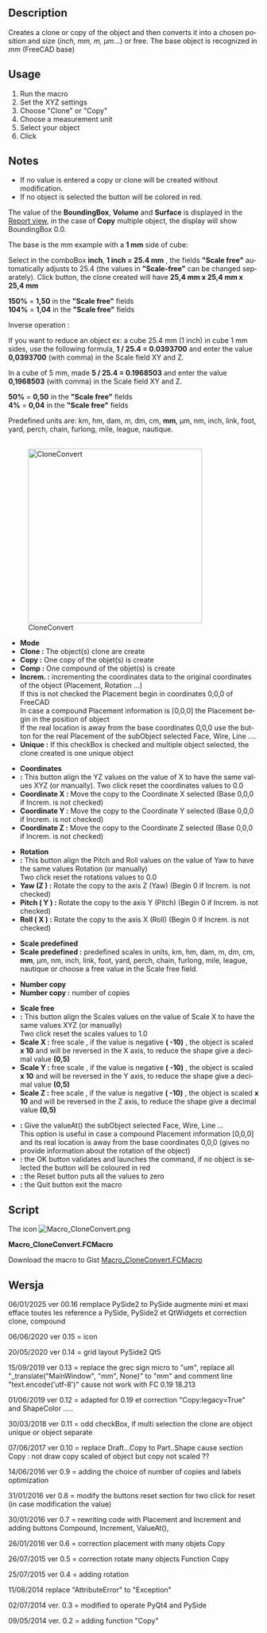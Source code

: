 <languages/>
<div lang="en" dir="ltr" class="mw-content-ltr">
{{Macro
|Name=Macro CloneConvert
|Icon=Macro_CloneConvert.png
|Description=Creates a Clone/Copy/Compound of the object(s) and then converted into a chosen position and size (''inch, mm, m, µm''...) or free. The base object is recognized in ''mm'' (FreeCAD base).
|Author=mario52
|Version=00.16
|Date=2025-01-06
|FCVersion= ≥0.18
|Download=[https://wiki.freecad.org/images/0/0a/Macro_CloneConvert.png ToolBar Icon]
}}
</div>

<div lang="en" dir="ltr" class="mw-content-ltr">
==Description==
Creates a clone or copy of the object and then converts it into a chosen position and size (''inch, mm, m, µm''...) or free. The base object is recognized in ''mm'' (FreeCAD base)
</div>

{{Codeextralink|https://gist.githubusercontent.com/mario52a/9f2f2f6144e1307a048f1840ef99300c/raw/fb76b3c728c1c7cd085e87f5d6d223d9f79bb574/Macro_CloneConvert.FCMacro}}

<div lang="en" dir="ltr" class="mw-content-ltr">
==Usage==
# Run the macro
# Set the XYZ settings
# Choose "Clone" or "Copy" 
# Choose a measurement unit
# Select your object
# Click {{KEY|Ok}}
</div>

<div lang="en" dir="ltr" class="mw-content-ltr">
==Notes==
* If no value is entered a copy or clone will be created without modification.
* If no object is selected the {{KEY|Ok}} button will be colored in red.
</div>

<div lang="en" dir="ltr" class="mw-content-ltr">
The value of the '''BoundingBox''', '''Volume''' and '''Surface''' is displayed in the [[Report_view|Report view]], in the case of '''Copy''' multiple object, the display will show BoundingBox 0.0.
</div>

<div lang="en" dir="ltr" class="mw-content-ltr">
The base is the mm example with a '''1 mm''' side of cube:
</div>

<div lang="en" dir="ltr" class="mw-content-ltr">
Select in the comboBox '''inch''', '''1 inch = 25.4 mm''' , the fields '''"Scale free"''' automatically adjusts to 25.4 (the values ​​in '''"Scale-free"''' can be changed separately). Click {{KEY|Ok}} button, the clone created will have '''25,4 mm x 25,4 mm x 25,4 mm'''
</div> 

<div lang="en" dir="ltr" class="mw-content-ltr">
'''150%''' = '''1,50''' in the '''"Scale free"''' fields <br />
'''104%''' = '''1,04''' in the '''"Scale free"''' fields
</div> 

<div lang="en" dir="ltr" class="mw-content-ltr">
Inverse operation :
</div>

<div lang="en" dir="ltr" class="mw-content-ltr">
If you want to reduce an object ex: a cube 25.4 mm (1 inch) in cube 1 mm sides, use the following formula, '''1 / 25.4 = 0.0393700''' and enter the value '''0,0393700''' (with comma) in the Scale field XY and Z.
</div>

<div lang="en" dir="ltr" class="mw-content-ltr">
In a cube of 5 mm, made​​ '''5 / 25.4 = 0.1968503''' and enter the value '''0,1968503''' (with comma) in the Scale field XY and Z.
</div>

<div lang="en" dir="ltr" class="mw-content-ltr">
'''50%''' = '''0,50''' in the '''"Scale free"''' fields<br />
''' 4%''' = '''0,04''' in the '''"Scale free"''' fields 
<br />
</div>

<div lang="en" dir="ltr" class="mw-content-ltr">
Predefined units are:
km, hm, dam, m, dm, cm, '''mm''', µm, nm, inch, link, foot, yard, perch, chain, furlong, mile, league, nautique.
<br /><br />
</div>

<div lang="en" dir="ltr" class="mw-content-ltr">
[[File:Macro CloneConvert_01.png|350px|left|CloneConvert]]
* '''Mode'''
* '''Clone   :''' The object(s) clone are create 
* '''Copy    :''' One copy of the objet(s) is create
* '''Comp    :''' One compound of the objet(s) is create
* '''Increm. :''' incrementing the coordinates data to the original coordinates of the object (Placement, Rotation ...)<br />If this is not checked the Placement begin in coordinates 0,0,0 of FreeCAD<br />In case a compound Placement information is [0,0,0] the Placement begin in the position of object<br />If the real location is away from the base coordinates 0,0,0 use the {{KEY|ValueAt()}} button for the real Placement of the subObject selected Face, Wire, Line ....
* '''Unique  :''' If this checkBox is checked and multiple object selected, the clone created is one unique object
</div>

<div lang="en" dir="ltr" class="mw-content-ltr">
* '''Coordinates'''
* '''{{KEY|...}} :''' This button align the YZ values on the value of X to have the same values ​​XYZ (or manually). Two click reset the coordinates values to 0.0 
* '''Coordinate X :''' Move the copy to the Coordinate X selected (Base 0,0,0 if Increm. is not checked)
* '''Coordinate Y :''' Move the copy to the Coordinate Y selected (Base 0,0,0 if Increm. is not checked)
* '''Coordinate Z :''' Move the copy to the Coordinate Z selected (Base 0,0,0 if Increm. is not checked)
</div>

<div lang="en" dir="ltr" class="mw-content-ltr">
* '''Rotation'''
* '''{{KEY|...}} :''' This button align the Pitch and Roll values on the value of Yaw to have the same values ​​Rotation (or manually)<br />Two click reset the rotations values to 0.0 
* '''Yaw (Z )    :''' Rotate the copy to the axis Z (Yaw) (Begin 0 if Increm. is not checked)
* '''Pitch ( Y ) :''' Rotate the copy to the axis Y (Pitch) (Begin 0 if Increm. is not checked)
* '''Roll ( X )  :''' Rotate the copy to the axis X (Roll) (Begin 0 if Increm. is not checked)
</div>

<div lang="en" dir="ltr" class="mw-content-ltr">
* '''Scale predefined'''
* '''Scale predefined :''' predefined scales in units, km, hm, dam, m, dm, cm, '''mm''', µm, nm, inch, link, foot, yard, perch, chain, furlong, mile, league, nautique or choose a free value in the Scale free field.
</div>

<div lang="en" dir="ltr" class="mw-content-ltr">
* '''Number copy '''
* '''Number copy :''' number of copies
</div>

<div lang="en" dir="ltr" class="mw-content-ltr">
* '''Scale free'''
* '''{{KEY|...}} :''' This button align the Scales values on the value of Scale X to have the same values ​​XYZ (or manually)<br />Two click reset the scales values to 1.0 
* '''Scale X :''' free scale , if the value is negative '''( -10)''' , the object is scaled '''x 10''' and will be reversed in the X axis, to reduce the shape give a decimal value '''(0,5)'''
* '''Scale Y :''' free scale , if the value is negative '''( -10)''' , the object is scaled '''x 10''' and will be reversed in the Y axis, to reduce the shape give a decimal value '''(0,5)'''
* '''Scale Z :''' free scale , if the value is negative '''( -10)''' , the object is scaled '''x 10''' and will be reversed in the Z axis, to reduce the shape give a decimal value '''(0,5)'''
</div>

<div lang="en" dir="ltr" class="mw-content-ltr">
* '''{{KEY|ValueAt()}} :''' Give the valueAt() the subObject selected Face, Wire, Line ...<br />This option is useful in case a compound Placement information [0,0,0] and its real location is away from the base coordinates 0,0,0 (gives no provide information about the rotation of the object)
* '''{{KEY|Ok}} :''' the OK button validates and launches the command, if no object is selected the {{KEY|Ok}} button will be coloured in red
* '''{{KEY|Reset}} :''' the Reset button puts all the values to zero
* '''{{KEY|Quit}} :''' the Quit button exit the macro
{{clear}}
</div>

<div lang="en" dir="ltr" class="mw-content-ltr">
==Script==
The icon [[Image:Macro_CloneConvert.png]]
</div> 

<div lang="en" dir="ltr" class="mw-content-ltr">
'''Macro_CloneConvert.FCMacro'''
</div>

<div lang="en" dir="ltr" class="mw-content-ltr">
Download the macro to Gist [https://gist.github.com/mario52a/9f2f2f6144e1307a048f1840ef99300c Macro_CloneConvert.FCMacro]
</div>

<span id="Revision"></span>
==Wersja==

<div lang="en" dir="ltr" class="mw-content-ltr">
06/01/2025 ver 00.16 remplace PySide2 to PySide augmente mini et maxi efface toutes les reference a PySide, PySide2 et QtWidgets et correction clone, compound
</div>

<div lang="en" dir="ltr" class="mw-content-ltr">
06/06/2020 ver 0.15 = icon
</div>

<div lang="en" dir="ltr" class="mw-content-ltr">
20/05/2020 ver 0.14 = grid layout PySide2 Qt5
</div>

<div lang="en" dir="ltr" class="mw-content-ltr">
15/09/2019 ver 0.13 = replace the grec sign micro to "um", replace all "_translate("MainWindow", "mm", None)" to "mm" and comment line "text.encode('utf-8')" cause not work with FC 0.19 18.213
</div>

<div lang="en" dir="ltr" class="mw-content-ltr">
01/06/2019 ver 0.12 = adapted for 0.19 et correction "Copy:legacy=True" and ShapeColor .....
</div>

<div lang="en" dir="ltr" class="mw-content-ltr">
30/03/2018 ver 0.11 = odd checkBox, if multi selection the clone are object unique or object separate
</div>

<div lang="en" dir="ltr" class="mw-content-ltr">
07/06/2017 ver 0.10 = replace Draft...Copy to Part..Shape cause section Copy : not draw copy scaled of object but copy not scaled ??
</div> 

<div lang="en" dir="ltr" class="mw-content-ltr">
14/06/2016 ver 0.9  = adding the choice of number of copies and labels optimization
</div>

<div lang="en" dir="ltr" class="mw-content-ltr">
31/01/2016 ver 0.8 = modify the buttons reset section for two click for reset (in case modification the value)
</div> 

<div lang="en" dir="ltr" class="mw-content-ltr">
30/01/2016 ver 0.7 = rewriting code with Placement and Increment and adding buttons Compound, Increment, ValueAt(),
</div> 

<div lang="en" dir="ltr" class="mw-content-ltr">
26/01/2016 ver 0.6 = correction placement with many objets Copy
</div>

<div lang="en" dir="ltr" class="mw-content-ltr">
26/07/2015 ver 0.5 = correction rotate many objects Function Copy
</div>

<div lang="en" dir="ltr" class="mw-content-ltr">
25/07/2015 ver 0.4 = adding rotation
</div>

<div lang="en" dir="ltr" class="mw-content-ltr">
11/08/2014 replace "AttributeError" to "Exception"
</div>

<div lang="en" dir="ltr" class="mw-content-ltr">
02/07/2014 ver. 0.3 = modified to operate PyQt4 and PySide
</div>

<div lang="en" dir="ltr" class="mw-content-ltr">
09/05/2014 ver. 0.2 = adding function "Copy"
</div>